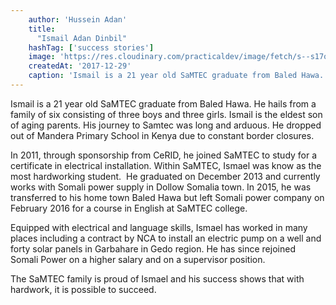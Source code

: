 ```yaml
---
    author: 'Hussein Adan'
    title:
      "Ismail Adan Dinbil"
    hashTag: ['success stories']
    image: 'https://res.cloudinary.com/practicaldev/image/fetch/s--s17o3YRa--/c_imagga_scale,f_auto,fl_progressive,h_420,q_auto,w_1000/https://dev-to-uploads.s3.amazonaws.com/uploads/articles/aj2tom81mn4zsw1yfet4.jpg'
    createdAt: '2017-12-29'
    caption: 'Ismail is a 21 year old SaMTEC graduate from Baled Hawa. He hails from a family of six consisting of three boys and three girls.'
---
```


Ismail is a 21 year old SaMTEC graduate from Baled Hawa. He hails from a family of six consisting of three boys and three girls. Ismail is the eldest son of aging parents. His journey to Samtec was long and arduous. He dropped out of Mandera Primary School in Kenya due to constant border closures.

In 2011, through sponsorship from CeRID, he joined SaMTEC to study for a certificate in electrical installation. Within SaMTEC, Ismael was know as the most hardworking student.  He graduated on December 2013 and currently works with Somali power supply in Dollow Somalia town. In 2015, he was transferred to his home town Baled Hawa but left Somali power company on February 2016 for a course in English at SaMTEC college.

Equipped with electrical and language skills, Ismael has worked in many places including a contract by NCA to install an electric pump on a well and forty solar panels in Garbahare in Gedo region. He has since rejoined Somali Power on a higher salary and on a supervisor position.

The SaMTEC family is proud of Ismael and his success shows that with hardwork, it is possible to succeed.
